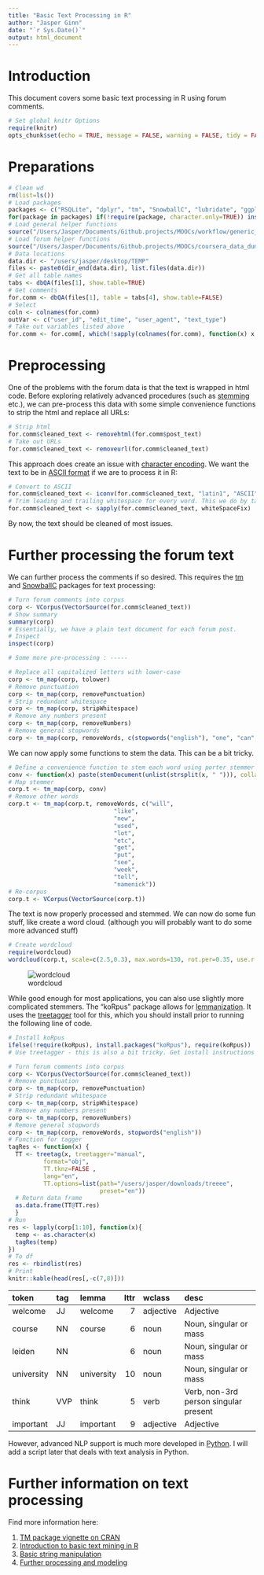 ```yaml
---
title: "Basic Text Processing in R"
author: "Jasper Ginn"
date: "`r Sys.Date()`"
output: html_document
---
```


# Introduction

This document covers some basic text processing in R using forum comments.

```r
# Set global knitr Options
require(knitr)
opts_chunk$set(echo = TRUE, message = FALSE, warning = FALSE, tidy = FALSE, results = 'asis')
```

# Preparations

```r
# Clean wd
rm(list=ls())
# Load packages
packages <- c("RSQLite", "dplyr", "tm", "SnowballC", "lubridate", "ggplot2", "scales", "data.table")
for(package in packages) if(!require(package, character.only=TRUE)) install.packages(package)
# Load general helper functions
source("/Users/Jasper/Documents/Github.projects/MOOCs/workflow/generic_helper_functions/helper_functions.R")
# Load forum helper functions
source("/Users/Jasper/Documents/Github.projects/MOOCs/coursera_data_dumps/forum_data/forum_helper_functions.R")
# Data locations
data.dir <- "/users/jasper/desktop/TEMP"
files <- paste0(dir_end(data.dir), list.files(data.dir))
# Get all table names
tabs <- dbQA(files[1], show.table=TRUE)
# Get comments
for.comm <- dbQA(files[1], table = tabs[4], show.table=FALSE)
# Select
coln <- colnames(for.comm)
outVar <- c("user_id", "edit_time", "user_agent", "text_type")
# Take out variables listed above
for.comm <- for.comm[, which(!sapply(colnames(for.comm), function(x) x %in% outVar))]
```

# Preprocessing

One of the problems with the forum data is that the text is wrapped in html code. Before exploring relatively advanced procedures (such as [stemming](http://en.wikipedia.org/wiki/Stemming) etc.),  we can pre-process this data with some simple convenience functions to strip the html and replace all URLs:

```r
# Strip html
for.comm$cleaned_text <- removehtml(for.comm$post_text)
# Take out URLs
for.comm$cleaned_text <- removeurl(for.comm$cleaned_text)
```

This approach does create an issue with [character encoding](http://en.wikipedia.org/wiki/Character_encoding). We want the text to be in [ASCII format](http://en.wikipedia.org/wiki/ASCII) if we are to process it in R:

```r
# Convert to ASCII
for.comm$cleaned_text <- iconv(for.comm$cleaned_text, "latin1", "ASCII", sub="")
# Trim leading and trailing whitespace for every word. This we do by taking the entire message apart word by word and reconstructing it after having stripped the whitespace issues. This function also takes out punctuation, newlines & tabs.
for.comm$cleaned_text <- sapply(for.comm$cleaned_text, whiteSpaceFix)
```

By now, the text should be cleaned of most issues. 

# Further processing the forum text

We can further process the comments if so desired. This requires the [tm](http://cran.r-project.org/web/packages/tm/index.html) and [SnowballC](http://cran.r-project.org/web/packages/SnowballC/index.html) packages for text processing:

```r
# Turn forum comments into corpus
corp <- VCorpus(VectorSource(for.comm$cleaned_text))
# Show summary
summary(corp)
# Essentially, we have a plain text document for each forum post.
# Inspect
inspect(corp)

# Some more pre-processing : -----

# Replace all capitalized letters with lower-case
corp <- tm_map(corp, tolower)
# Remove punctuation
corp <- tm_map(corp, removePunctuation)
# Strip redundant whitespace
corp <- tm_map(corp, stripWhitespace)
# Remove any numbers present
corp <- tm_map(corp, removeNumbers)
# Remove general stopwords
corp <- tm_map(corp, removeWords, c(stopwords("english"), "one", "can", "also", "use", "name"))
```

We can now apply some functions to stem the data. This can be a bit tricky.

```r
# Define a convenience function to stem each word using porter stemmer
conv <- function(x) paste(stemDocument(unlist(strsplit(x, " "))), collapse = " ")
# Map stemmer
corp.t <- tm_map(corp, conv)
# Remove other words
corp.t <- tm_map(corp.t, removeWords, c("will", 
                              "like", 
                              "new", 
                              "used",
                              "lot",
                              "etc",
                              "get",
                              "put",
                              "see",
                              "week",
                              "tell",
                              "namenick"))
# Re-corpus
corp.t <- VCorpus(VectorSource(corp.t))
```

The text is now properly processed and stemmed. We can now do some fun stuff, like create a word cloud. (although you will probably want to do some more advanced stuff)

```r
# Create wordcloud
require(wordcloud)
wordcloud(corp.t, scale=c(2.5,0.3), max.words=130, rot.per=0.35, use.r.layout=FALSE, colors=brewer.pal(7, "Set1"))
```

![wordcloud](https://dl.dropboxusercontent.com/u/38011066/CFI/plots/wordcloud.png)

While good enough for most applications, you can also use slightly more complicated stemmers. The "koRpus" package allows for [lemmanization](http://nlp.stanford.edu/IR-book/html/htmledition/stemming-and-lemmatization-1.html). It uses the [treetagger](http://www.cis.uni-muenchen.de/~schmid/tools/TreeTagger/#Linux) tool for this, which you should install prior to running the following line of code. 

```r
# Install koRpus
ifelse(!require(koRpus), install.packages("koRpus"), require(koRpus))
# Use treetagger - this is also a bit tricky. Get install instructions here: http://www.cis.uni-muenchen.de/~schmid/tools/TreeTagger/#Linux. Also, do not forget to set the path in 'TT.options' to the treetagger installation files.

# Turn forum comments into corpus
corp <- VCorpus(VectorSource(for.comm$cleaned_text))
# Remove punctuation
corp <- tm_map(corp, removePunctuation)
# Strip redundant whitespace
corp <- tm_map(corp, stripWhitespace)
# Remove any numbers present
corp <- tm_map(corp, removeNumbers)
# Remove general stopwords
corp <- tm_map(corp, removeWords, stopwords("english"))
# Function for tagger
tagRes <- function(x) {
  TT <- treetag(x, treetagger="manual", 
          format="obj",
          TT.tknz=FALSE , 
          lang="en",
          TT.options=list(path="/users/jasper/downloads/treeee", 
                          preset="en"))
  # Return data frame
  as.data.frame(TT@TT.res)
  }
# Run
res <- lapply(corp[1:10], function(x){
  temp <- as.character(x)
  tagRes(temp)
})
# To df
res <- rbindlist(res)
# Print
knitr::kable(head(res[,-c(7,8)]))
```

|token      |tag |lemma      | lttr|wclass    |desc                                  |
|:----------|:---|:----------|----:|:---------|:-------------------------------------|
|welcome    |JJ  |welcome    |    7|adjective |Adjective                             |
|course     |NN  |course     |    6|noun      |Noun, singular or mass                |
|leiden     |NN  |<unknown>  |    6|noun      |Noun, singular or mass                |
|university |NN  |university |   10|noun      |Noun, singular or mass                |
|think      |VVP |think      |    5|verb      |Verb, non-3rd person singular present |
|important  |JJ  |important  |    9|adjective |Adjective                             |

However, advanced NLP support is much more developed in [Python](http://www.nltk.org/). I will add a script later that deals with text analysis in Python.

# Further information on text processing

Find more information here:

1. [TM package vignette on CRAN](http://cran.r-project.org/web/packages/tm/vignettes/tm.pdf)
2. [Introduction to basic text mining in R](http://www.unt.edu/rss/class/Jon/Benchmarks/TextMining_L_JDS_Jan2014.pdf)
3. [Basic string manipulation](https://chemicalstatistician.wordpress.com/2014/02/27/useful-functions-in-r-for-manipulating-text-data/)
4. [Further processing and modeling](http://www.vikparuchuri.com/blog/natural-language-processing-tutorial/)





